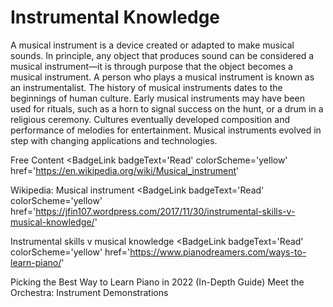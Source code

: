 # Instrumental Knowledge

A musical instrument is a device created or adapted to make musical sounds. In principle, any object that produces sound can be considered a musical instrument—it is through purpose that the object becomes a musical instrument. A person who plays a musical instrument is known as an instrumentalist. The history of musical instruments dates to the beginnings of human culture. Early musical instruments may have been used for rituals, such as a horn to signal success on the hunt, or a drum in a religious ceremony. Cultures eventually developed composition and performance of melodies for entertainment. Musical instruments evolved in step with changing applications and technologies.

<ResourceGroupTitle>Free Content</ResourceGroupTitle>
<BadgeLink
  badgeText='Read'
  colorScheme='yellow'
  href='https://en.wikipedia.org/wiki/Musical_instrument'
>
  Wikipedia: Musical instrument
</BadgeLink>
<BadgeLink
  badgeText='Read'
  colorScheme='yellow'
  href='https://jfin107.wordpress.com/2017/11/30/instrumental-skills-v-musical-knowledge/'
>
  Instrumental skills v musical knowledge
</BadgeLink>
<BadgeLink
  badgeText='Read'
  colorScheme='yellow'
  href='https://www.pianodreamers.com/ways-to-learn-piano/'
>
  Picking the Best Way to Learn Piano in 2022 (In-Depth Guide)
</BadgeLink>
<BadgeLink badgeText='Watch' href='https://www.youtube.com/watch?v=A6unNn5yqjo'>
  Meet the Orchestra: Instrument Demonstrations
</BadgeLink>
